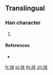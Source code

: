 {{character info/new}}
==Translingual==

===Han character===
{{Han char|rn=86|rad=火|as=06|sn=10|four=|canj=FTK}}

# {{defn|Han|sort=火06}}

====References====
* {{Han ref|kx=0671.081|hdz=32200.201|uh=70EA|ud=28906}}

[[fr:烪]]
[[pl:烪]]
[[th:烪]]
[[zh:烪]]